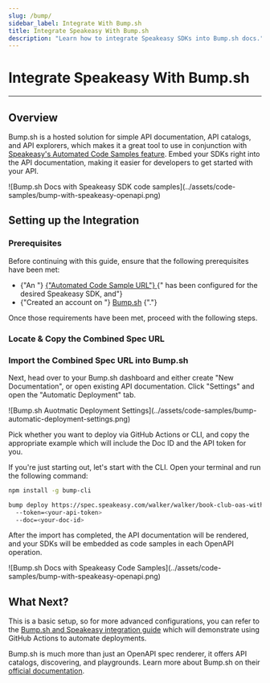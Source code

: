 ```yaml
---
slug: /bump/
sidebar_label: Integrate With Bump.sh
title: Integrate Speakeasy With Bump.sh
description: "Learn how to integrate Speakeasy SDKs into Bump.sh docs."
---
```



# Integrate Speakeasy With Bump.sh

---

## Overview

Bump.sh is a hosted solution for simple API documentation, API catalogs, and API
explorers, which makes it a great tool to use in conjunction with [Speakeasy's
Automated Code Samples feature](/docs/code-samples/automated-code-sample-urls).
Embed your SDKs right into the API documentation, making it easier for
developers to get started with your API.

<Screenshot darkened url="docs.myapi.com" docs={true}>
  ![Bump.sh Docs with Speakeasy SDK code samples](../assets/code-samples/bump-with-speakeasy-openapi.png)
</Screenshot>

## Setting up the Integration

### Prerequisites

<Callout title="IMPORTANT" variant="warning">
  Before continuing with this guide, ensure that the following prerequisites
  have been met:
  <br />
  <ul className="list-disc pl-5">
    <li className="marker:content-['✓__']">
      {"An "}
      <a href="/docs/code-samples/automated-code-sample-urls">
        {"Automated Code Sample URL"}
      </a>
      {" has been configured for the desired Speakeasy SDK, and"}
    </li>
    <li className="marker:content-['✓__']">
      {"Created an account on "} <a href="https://bump.sh">Bump.sh</a>
      {"."}
    </li>
  </ul>
  Once those requirements have been met, proceed with the following steps.
</Callout>

### Locate & Copy the Combined Spec URL

<GetPublicUrlSnippet />

### Import the Combined Spec URL into Bump.sh

Next, head over to your Bump.sh dashboard and either create "New Documentation",
or open existing API documentation. Click "Settings" and open the "Automatic Deployment" tab.

<Screenshot darkened url="bump.sh/dashboard" docs={true}>
  ![Bump.sh Auotmatic Deployment Settings](../assets/code-samples/bump-automatic-deployment-settings.png)
</Screenshot>

Pick whether you want to deploy via GitHub Actions or CLI, and copy the
appropriate example which will include the Doc ID and the API token for you.

If you're just starting out, let's start with the CLI. Open your terminal and run the following command:

```bash
npm install -g bump-cli

bump deploy https://spec.speakeasy.com/walker/walker/book-club-oas-with-code-samples
  --token=<your-api-token>
  --doc=<your-doc-id>
```

After the import has completed, the API documentation will be rendered, and your
SDKs will be embedded as code samples in each OpenAPI operation.

<Screenshot darkened url="bump.sh/your-docs" docs={true}>
  ![Bump.sh Docs with Speakeasy Code Samples](../assets/code-samples/bump-with-speakeasy-openapi.png)
</Screenshot>

## What Next?

This is a basic setup, so for more advanced configurations, you can refer to the
[Bump.sh and Speakeasy integration
guide](https://docs.bump.sh/guides/bump-sh-tutorials/generate-sdks-with-speakeasy/)
which will demonstrate using GitHub Actions to automate deployments.

Bump.sh is much more than just an OpenAPI spec renderer, it offers API catalogs,
discovering, and playgrounds. Learn more about Bump.sh on their [official
documentation](https://docs.bump.sh/).
